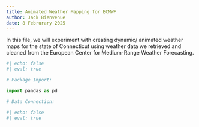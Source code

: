 ```yaml
---
title: Animated Weather Mapping for ECMWF
author: Jack Bienvenue
date: 8 Februrary 2025
---
```


In this file, we will experiment with creating dynamic/ animated weather maps for the state of Connecticut using weather data we retrieved and cleaned from the European Center for Medium-Range Weather Forecasting.

``` python
#| echo: false
#| eval: true

# Package Import:

import pandas as pd

# Data Connection:


```



``` python
#| echo: false
#| eval: true

```